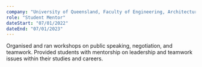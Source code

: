 ---
company: "University of Queensland, Faculty of Engineering, Architecture and Information Technology"
role: "Student Mentor"
dateStart: "07/01/2022"
dateEnd: "07/01/2023"
---

Organised and ran workshops on public speaking, negotiation, and teamwork. Provided students with mentorship on leadership and teamwork issues within their studies and careers.
